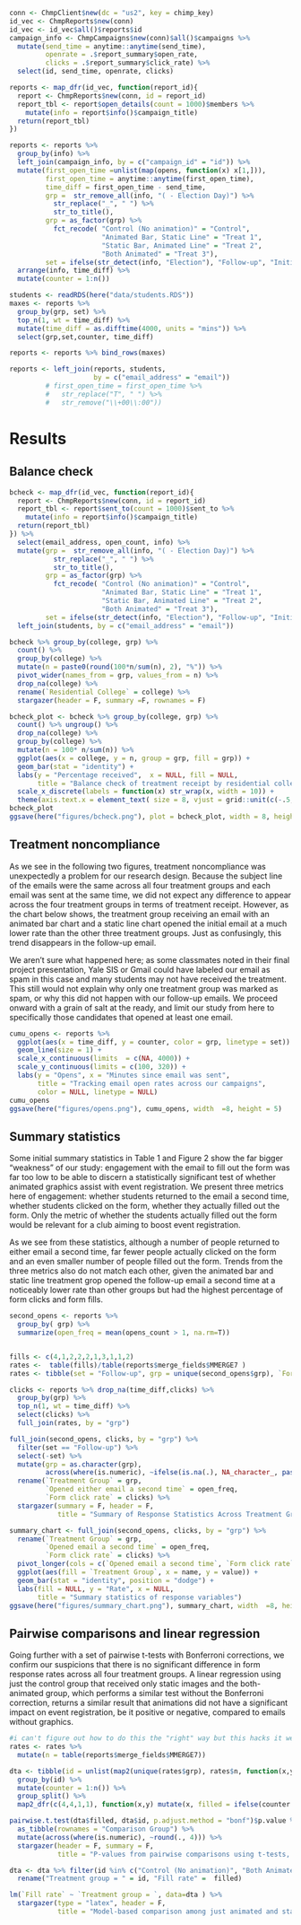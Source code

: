 

```r
conn <- ChmpClient$new(dc = "us2", key = chimp_key)
id_vec <- ChmpReports$new(conn)
id_vec <- id_vec$all()$reports$id
campaign_info <- ChmpCampaigns$new(conn)$all()$campaigns %>% 
  mutate(send_time = anytime::anytime(send_time),
         openrate = .$report_summary$open_rate,
         clicks = .$report_summary$click_rate) %>% 
  select(id, send_time, openrate, clicks) 

reports <- map_dfr(id_vec, function(report_id){
  report <- ChmpReports$new(conn, id = report_id)
  report_tbl <- report$open_details(count = 1000)$members %>% 
    mutate(info = report$info()$campaign_title)
  return(report_tbl)
})

reports <- reports %>% 
  group_by(info) %>% 
  left_join(campaign_info, by = c("campaign_id" = "id")) %>% 
  mutate(first_open_time =unlist(map(opens, function(x) x[1,])),
         first_open_time = anytime::anytime(first_open_time),
         time_diff = first_open_time - send_time,
         grp =  str_remove_all(info, "( - Election Day)") %>% 
           str_replace("_", " ") %>% 
           str_to_title(),
         grp = as_factor(grp) %>% 
           fct_recode( "Control (No animation)" = "Control",
                       "Animated Bar, Static Line" = "Treat 1",
                       "Static Bar, Animated Line" = "Treat 2",
                       "Both Animated" = "Treat 3"),
         set = ifelse(str_detect(info, "Election"), "Follow-up", "Initial")) %>% 
  arrange(info, time_diff) %>% 
  mutate(counter = 1:n())

students <- readRDS(here("data/students.RDS"))
maxes <- reports %>% 
  group_by(grp, set) %>% 
  top_n(1, wt = time_diff) %>% 
  mutate(time_diff = as.difftime(4000, units = "mins")) %>% 
  select(grp,set,counter, time_diff)

reports <- reports %>% bind_rows(maxes)

reports <- left_join(reports, students, 
                     by = c("email_address" = "email"))
         # first_open_time = first_open_time %>% 
         #   str_replace("T", " ") %>% 
         #   str_remove("\\+00\\:00"))

```

# Results

## Balance check

```r


bcheck <- map_dfr(id_vec, function(report_id){
  report <- ChmpReports$new(conn, id = report_id)
  report_tbl <- report$sent_to(count = 1000)$sent_to %>% 
    mutate(info = report$info()$campaign_title)
  return(report_tbl)
}) %>% 
  select(email_address, open_count, info) %>% 
  mutate(grp =  str_remove_all(info, "( - Election Day)") %>% 
           str_replace("_", " ") %>% 
           str_to_title(),
         grp = as_factor(grp) %>% 
           fct_recode( "Control (No animation)" = "Control",
                       "Animated Bar, Static Line" = "Treat 1",
                       "Static Bar, Animated Line" = "Treat 2",
                       "Both Animated" = "Treat 3"),
         set = ifelse(str_detect(info, "Election"), "Follow-up", "Initial")) %>% 
  left_join(students, by = c("email_address" = "email"))

bcheck %>% group_by(college, grp) %>% 
  count() %>% 
  group_by(college) %>% 
  mutate(n = paste0(round(100*n/sum(n), 2), "%")) %>% 
  pivot_wider(names_from = grp, values_from = n) %>% 
  drop_na(college) %>% 
  rename(`Residential College` = college) %>% 
  stargazer(header = F, summary =F, rownames = F)
```
```r

bcheck_plot <- bcheck %>% group_by(college, grp) %>% 
  count() %>% ungroup() %>% 
  drop_na(college) %>% 
  group_by(college) %>% 
  mutate(n = 100* n/sum(n)) %>% 
  ggplot(aes(x = college, y = n, group = grp, fill = grp)) + 
  geom_bar(stat = "identity") + 
  labs(y = "Percentage received",  x = NULL, fill = NULL,
       title = "Balance check of treatment receipt by residential college") + 
  scale_x_discrete(labels = function(x) str_wrap(x, width = 10)) + 
  theme(axis.text.x = element_text( size = 8, vjust = grid::unit(c(-.5, 1), "points")))
bcheck_plot
ggsave(here("figures/bcheck.png"), plot = bcheck_plot, width = 8, height = 4)

```

## Treatment noncompliance

As we see in the following two figures, treatment noncompliance was unexpectedly a problem for our research design. Because the subject line of the emails were the same across all four treatment groups and each email was sent at the same time, we did not expect any difference to appear across the four treatment groups in terms of treatment receipt. However, as the chart below shows, the treatment group receiving an email with an animated bar chart and a static line chart opened the initial email at a much lower rate than the other three treatment groups. Just as confusingly, this trend disappears in the follow-up email. 

We aren't sure what happened here; as some classmates noted in their final project presentation, Yale SIS or Gmail could have labeled our email as spam in this case and many students may not have received the treatment. This still would not explain why only one treatment group was marked as spam, or why this did not happen with our follow-up emails. We proceed onward with a grain of salt at the ready, and limit our study from here to specifically those candidates that opened at least one email. 


```r

cumu_opens <- reports %>% 
  ggplot(aes(x = time_diff, y = counter, color = grp, linetype = set)) + 
  geom_line(size = 1) +
  scale_x_continuous(limits  = c(NA, 4000)) + 
  scale_y_continuous(limits = c(100, 320)) + 
  labs(y = "Opens", x = "Minutes since email was sent", 
       title = "Tracking email open rates across our campaigns",
       color = NULL, linetype = NULL) 
cumu_opens
ggsave(here("figures/opens.png"), cumu_opens, width  =8, height = 5) 

```


## Summary statistics 

Some initial summary statistics in Table 1 and Figure 2 show the far bigger "weakness" of our study: engagement with the email to fill out the form was far too low to be able to discern a statistically significant test of whether animated graphics assist with event registration. We present three metrics here of engagement: whether students returned to the email a second time, whether students clicked on the form, whether they actually filled out the form. Only the metric of whether the students actually filled out the form would be relevant for a club aiming to boost event registration. 

As we see from these statistics, although a number of people returned to either email a second time, far fewer people actually clicked on the form and an even smaller number of people filled out the form. Trends from the three metrics also do not match each other, given the animated bar and static line treatment grop opened the follow-up email a second time at a noticeably lower rate than other groups but had the highest percentage of form clicks and form fills. 


```r

second_opens <- reports %>% 
  group_by( grp) %>% 
  summarize(open_freq = mean(opens_count > 1, na.rm=T))


fills <- c(4,1,2,2,2,1,3,1,1,2)
rates <-  table(fills)/table(reports$merge_fields$MMERGE7 )
rates <- tibble(set = "Follow-up", grp = unique(second_opens$grp), `Form fill rate` = as.numeric(rates)) 

clicks <- reports %>% drop_na(time_diff,clicks) %>% 
  group_by(grp) %>% 
  top_n(1, wt = time_diff) %>% 
  select(clicks) %>% 
  full_join(rates, by = "grp")

full_join(second_opens, clicks, by = "grp") %>% 
  filter(set == "Follow-up") %>% 
  select(-set) %>% 
  mutate(grp = as.character(grp), 
         across(where(is.numeric), ~ifelse(is.na(.), NA_character_, paste0(round(.*100,2), "%")))) %>% 
  rename(`Treatment Group` = grp,
         `Opened either email a second time` = open_freq,
         `Form click rate` = clicks) %>% 
  stargazer(summary = F, header = F, 
            title = "Summary of Response Statistics Across Treatment Groups")

```




```r
summary_chart <- full_join(second_opens, clicks, by = "grp") %>% 
  rename(`Treatment Group` = grp,
         `Opened email a second time` = open_freq,
         `Form click rate` = clicks) %>% 
  pivot_longer(cols = c(`Opened email a second time`, `Form click rate`, `Form fill rate`)) %>% 
  ggplot(aes(fill = `Treatment Group`, x = name, y = value)) + 
  geom_bar(stat = "identity", position = "dodge") + 
  labs(fill = NULL, y = "Rate", x = NULL,
       title = "Summary statistics of response variables")
ggsave(here("figures/summary_chart.png"), summary_chart, width  =8, height = 5) 

```

## Pairwise comparisons and linear regression

Going further with a set of pairwise t-tests with Bonferroni corrections, we confirm our suspicions that there is no significant difference in form response rates across all four treatment groups. A linear regression using just the control group that received only static images and the both-animated group, which performs a similar test without the Bonferroni correction, returns a similar result that animations did not have a significant impact on event registration, be it positive or negative, compared to emails without graphics. 

```r

#i can't figure out how to do this the "right" way but this hacks it well enough for our presentation
rates <- rates %>% 
  mutate(n = table(reports$merge_fields$MMERGE7)) 

dta <- tibble(id = unlist(map2(unique(rates$grp), rates$n, function(x,y) rep(x,y)))) %>% 
  group_by(id) %>% 
  mutate(counter = 1:n()) %>% 
  group_split() %>% 
  map2_dfr(c(4,4,1,1), function(x,y) mutate(x, filled = ifelse(counter <=y, 1, 0)))

pairwise.t.test(dta$filled, dta$id, p.adjust.method = "bonf")$p.value %>% 
  as_tibble(rownames = "Comparison Group") %>% 
  mutate(across(where(is.numeric), ~round(., 4))) %>% 
  stargazer(header = F, summary = F,
            title = "P-values from pairwise comparisons using t-tests, pooled SD, and Bonferroni corrections")


```


```r
dta <- dta %>% filter(id %in% c("Control (No animation)", "Both Animated")) %>% 
  rename("Treatment group = " = id, "Fill rate" =  filled)

lm(`Fill rate` ~ `Treatment group = `, data=dta ) %>% 
  stargazer(type = "latex", header = F,
            title = "Model-based comparison among just animated and static (control) treatment groups.") 
  


```